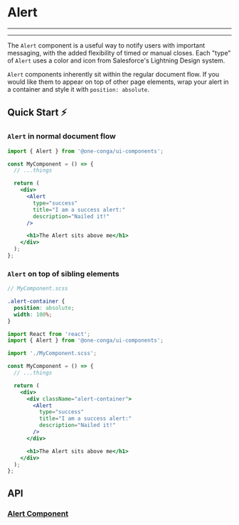 

<Meta title="Components/Alert/README" component={Alert} />

# Alert

---

<Story id="components-alert--types" />

---

The `Alert` component is a useful way to notify users with important messaging, with the added flexibility of timed or manual closes. Each "type" of `Alert` uses a color and icon from Salesforce's Lightning Design system.

`Alert` components inherently sit within the regular document flow. If you would like them to appear on top of other page elements, wrap your alert in a container and style it with `position: absolute`.

## Quick Start ⚡️

### `Alert` in normal document flow

```jsx
import { Alert } from '@one-conga/ui-components';

const MyComponent = () => {
  // ...things

  return (
    <div>
      <Alert
        type="success"
        title="I am a success alert:"
        description="Nailed it!"
      />

      <h1>The Alert sits above me</h1>
    </div>
  );
};
```

### `Alert` on top of sibling elements

```scss
// MyComponent.scss

.alert-container {
  position: absolute;
  width: 100%;
}
```

```jsx
import React from 'react';
import { Alert } from '@one-conga/ui-components';

import './MyComponent.scss';

const MyComponent = () => {
  // ...things

  return (
    <div>
      <div className="alert-container">
        <Alert
          type="success"
          title="I am a success alert:"
          description="Nailed it!"
        />
      </div>

      <h1>The Alert sits above me</h1>
    </div>
  );
};
```

## API

### [Alert Component](https://github.com/getconga/ai-analyze/blob/develop/Apps/ui-components/src/components/Alert/Alert.tsx)

<Props of={Alert} />
